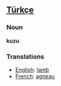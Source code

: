 ==[[Türkçe]]==
=== Noun ===

'''kuzu'''

=== Translations ===
*[[English]]: [[lamb]]
*[[French]]: [[agneau]]